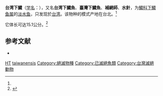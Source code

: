 {{Speciesbox 
| image = 台灣下鱵手繪圖.jpg
| genus = Hyporhamphus
| species = taiwanensis
| status = EX
| status2 = NE
| status_system2 = IUCN3.1
| authority = (Collette et Su, 1986)<ref name='id6721'>{{cite web| url =http://www.bioinfo.cn/db05/BjdwSpecies.php?action=view&id=6721| title =台湾下鱵| work =《中国动物物种编目数据库》| publisher =中国科学院微生物研究所| author =中国科学院动物研究所| accessdate =2009-04-11| deadurl =yes| archiveurl =https://web.archive.org/web/20160305093312/http://www.bioinfo.cn/db05/BjdwSpecies.php?action=view&id=6721| archivedate =2016-03-05}}</ref>
}}

'''台湾下鱵'''（[[学名|学名]]：{{lang|la|''Hyporhamphus taiwanensis''}}），又名'''台湾下鱵魚'''、'''臺灣下鱵魚'''、'''補網師'''、'''水針'''，为[[鱵科|鱵科]][[下鱵鱼属|下鱵鱼属]]的[[淡水鱼|淡水鱼]]，只发现於[[台湾|台湾]]。该物种的模式产地在台北。<ref name='id6721'/>

它体长可达15.1公分。<ref  name=fishbase>{{FishBase species | genus = Hyporhamphus | species = taiwanensis | month = 11| year = 2010}}</ref>

== 参考文献 ==
{{reflist}}
* {{TaiBNET| zh=臺灣下鱵 | id=380895 | binomial=Hyporhamphus taiwanensis | authority=Collette & Su, 1986 | var= | accessdate=2013-01-24}}
{{Wikispecies|Hyporhamphus taiwanensis}}

{{Taxonbar|from=Q6405678}}

[[Category:台灣特有種|HT]]
[[Category:下鱵鱼属|taiwanensis]]
[[Category:絕滅物種|Category:絕滅物種]]
[[Category:已滅絕魚類|Category:已滅絕魚類]]
[[Category:台灣滅絕動物|Category:台灣滅絕動物]]

{{鱼类小作品}}